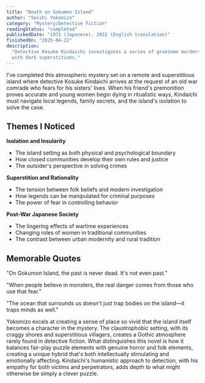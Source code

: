 ```yaml
---
title: "Death on Gokumon Island"
author: "Seishi Yokomizo"
category: "Mystery/Detective Fiction"
readingStatus: "completed"
publishedDate: "1971 (Japanese), 2022 (English translation)"
finishedOn: "2025-04-22"
description:
  "Detective Kosuke Kindaichi investigates a series of gruesome murders on a remote Japanese island
  with dark superstitions."
---
```


I've completed this atmospheric mystery set on a remote and superstitious island where detective
Kosuke Kindaichi arrives at the request of an old war comrade who fears for his sisters' lives. When
his friend's premonition proves accurate and young women begin dying in ritualistic ways, Kindaichi
must navigate local legends, family secrets, and the island's isolation to solve the case.

## Themes I Noticed

**Isolation and Insularity**

- The island setting as both physical and psychological boundary
- How closed communities develop their own rules and justice
- The outsider's perspective in solving crimes

**Superstition and Rationality**

- The tension between folk beliefs and modern investigation
- How legends can be manipulated for criminal purposes
- The power of fear in controlling behavior

**Post-War Japanese Society**

- The lingering effects of wartime experiences
- Changing roles of women in traditional communities
- The contrast between urban modernity and rural tradition

## Memorable Quotes

"On Gokumon Island, the past is never dead. It's not even past."

"When people believe in monsters, the real danger comes from those who use that fear."

"The ocean that surrounds us doesn't just trap bodies on the island—it traps minds as well."

Yokomizo excels at creating a sense of place so vivid that the island itself becomes a character in
the mystery. The claustrophobic setting, with its craggy shores and superstitious villagers, creates
a Gothic atmosphere rarely found in detective fiction. What distinguishes this novel is how it
balances fair-play puzzle elements with genuine horror and folk elements, creating a unique hybrid
that's both intellectually stimulating and emotionally affecting. Kindaichi's humanistic approach to
detection, with his empathy for both victims and perpetrators, adds depth to what might otherwise be
simply a clever puzzle.
